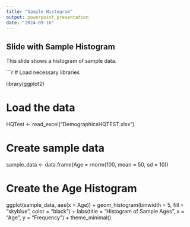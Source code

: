 ```yaml
---
title: "Sample Histogram"
output: powerpoint_presentation
date: "2024-09-16"
---
```


## Slide with Sample Histogram

This slide shows a histogram of sample data.

```r
# Load necessary libraries

library(ggplot2)

# Load the data
HQTest <- read_excel("DemographicsHQTEST.xlsx")

# Create sample data
sample_data <- data.frame(Age = rnorm(100, mean = 50, sd = 10))

# Create the Age Histogram
ggplot(sample_data, aes(x = Age)) + 
  geom_histogram(binwidth = 5, fill = "skyblue", color = "black") +
  labs(title = "Histogram of Sample Ages", x = "Age", y = "Frequency") +
  theme_minimal()